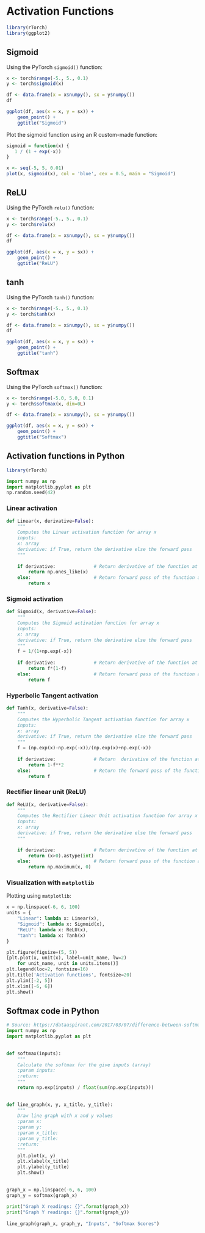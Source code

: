 \cleardoublepage

# Activation Functions {#appendixB}

```r
library(rTorch)
library(ggplot2)
```

## Sigmoid

Using the PyTorch `sigmoid()` function:

```r
x <- torch$range(-5., 5., 0.1)
y <- torch$sigmoid(x)

df <- data.frame(x = x$numpy(), sx = y$numpy())
df

ggplot(df, aes(x = x, y = sx)) + 
    geom_point() +
    ggtitle("Sigmoid")
```


Plot the sigmoid function using an R custom-made function:

```r
sigmoid = function(x) {
   1 / (1 + exp(-x))
}

x <- seq(-5, 5, 0.01)
plot(x, sigmoid(x), col = 'blue', cex = 0.5, main = "Sigmoid")
```

## ReLU

Using the PyTorch `relu()` function:

```r
x <- torch$range(-5., 5., 0.1)
y <- torch$relu(x)

df <- data.frame(x = x$numpy(), sx = y$numpy())
df

ggplot(df, aes(x = x, y = sx)) + 
    geom_point() +
    ggtitle("ReLU")
```


## tanh

Using the PyTorch `tanh()` function:

```r
x <- torch$range(-5., 5., 0.1)
y <- torch$tanh(x)

df <- data.frame(x = x$numpy(), sx = y$numpy())
df

ggplot(df, aes(x = x, y = sx)) + 
    geom_point() +
    ggtitle("tanh")
```


## Softmax

Using the PyTorch `softmax()` function:

```r
x <- torch$range(-5.0, 5.0, 0.1)
y <- torch$softmax(x, dim=0L)

df <- data.frame(x = x$numpy(), sx = y$numpy())

ggplot(df, aes(x = x, y = sx)) + 
    geom_point() +
    ggtitle("Softmax")

```





## Activation functions in Python

```r
library(rTorch)
```

```python
import numpy as np
import matplotlib.pyplot as plt
np.random.seed(42)
```

### Linear activation {-}

```python
def Linear(x, derivative=False):
    """
    Computes the Linear activation function for array x
    inputs:
    x: array
    derivative: if True, return the derivative else the forward pass
    """
    
    if derivative:              # Return derivative of the function at x
        return np.ones_like(x)
    else:                       # Return forward pass of the function at x
        return x
```

### Sigmoid activation {-}

```python
def Sigmoid(x, derivative=False):
    """
    Computes the Sigmoid activation function for array x
    inputs:
    x: array 
    derivative: if True, return the derivative else the forward pass
    """
    f = 1/(1+np.exp(-x))
    
    if derivative:              # Return derivative of the function at x
        return f*(1-f)
    else:                       # Return forward pass of the function at x
        return f
```


### Hyperbolic Tangent activation {-}

```python
def Tanh(x, derivative=False):
    """
    Computes the Hyperbolic Tangent activation function for array x
    inputs:
    x: array 
    derivative: if True, return the derivative else the forward pass
    """
    f = (np.exp(x)-np.exp(-x))/(np.exp(x)+np.exp(-x))
    
    if derivative:              # Return  derivative of the function at x
        return 1-f**2
    else:                       # Return the forward pass of the function at x
        return f
```


### Rectifier linear unit (ReLU) {-}

```python
def ReLU(x, derivative=False):
    """
    Computes the Rectifier Linear Unit activation function for array x
    inputs:
    x: array
    derivative: if True, return the derivative else the forward pass
    """
    
    if derivative:              # Return derivative of the function at x
        return (x>0).astype(int)
    else:                       # Return forward pass of the function at x
        return np.maximum(x, 0)
```


### Visualization with `matplotlib` {-}
Plotting using `matplotlib`:

```python
x = np.linspace(-6, 6, 100)
units = {
    "Linear": lambda x: Linear(x),
    "Sigmoid": lambda x: Sigmoid(x),
    "ReLU": lambda x: ReLU(x),
    "tanh": lambda x: Tanh(x)
}

plt.figure(figsize=(5, 5))
[plt.plot(x, unit(x), label=unit_name, lw=2) 
    for unit_name, unit in units.items()]
plt.legend(loc=2, fontsize=16)
plt.title('Activation functions', fontsize=20)
plt.ylim([-2, 5])
plt.xlim([-6, 6])
plt.show()

```


## Softmax code in Python

```python
# Source: https://dataaspirant.com/2017/03/07/difference-between-softmax-function-and-sigmoid-function/
import numpy as np
import matplotlib.pyplot as plt
 
 
def softmax(inputs):
    """
    Calculate the softmax for the give inputs (array)
    :param inputs:
    :return:
    """
    return np.exp(inputs) / float(sum(np.exp(inputs)))
 
 
def line_graph(x, y, x_title, y_title):
    """
    Draw line graph with x and y values
    :param x:
    :param y:
    :param x_title:
    :param y_title:
    :return:
    """
    plt.plot(x, y)
    plt.xlabel(x_title)
    plt.ylabel(y_title)
    plt.show()
 
 
graph_x = np.linspace(-6, 6, 100)
graph_y = softmax(graph_x)
 
print("Graph X readings: {}".format(graph_x))
print("Graph Y readings: {}".format(graph_y))
 
line_graph(graph_x, graph_y, "Inputs", "Softmax Scores")
```

